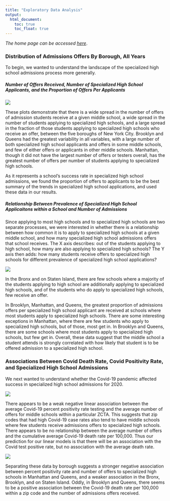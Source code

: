 ```yaml
---
title: "Exploratory Data Analysis"
output: 
  html_document:
    toc: true
    toc_float: true
---
```



*The home page can be accessed [here](index.html)*.

### Distribution of Admissions Offers By Borough, All Years

To begin, we wanted to understand the landscape of the specialized high school admissions process more generally.

##### Number of Offers Received, Number of Specialized High School Applicants, and the Proportion of Offers Per Applicants

<img src = "eda_testers_offers_prop.png">

These plots demonstrate that there is a wide spread in the number of offers of admission students receive at a given middle school, a wide spread in the number of students applying to specialized high schools, and a large spread in the fraction of those students applying to specialized high schools who receive an offer, between the five boroughs of New York City. Brooklyn and Queens had the greatest variability in all variables, with a large number of both specialized high school applicants and offers in some middle schools, and few of either offers or applicants in other middle schools. Manhattan, though it did not have the largest number of offers or testers overall, has the greatest number of offers per number of students applying to specialized high schools.

As it represents a school's success rate in specialized high school admissions, we found the proportion of offers to applicants to be the best summary of the trends in specialized high school applications, and used these data in our results.

##### Relationship Between Prevalence of Specialized High School Applicaitons within a School and Number of Admissions

Since applying to most high schools and to specialized high schools are two separate processes, we were interested in whether there is a relationship between how common it is to apply to specialized high schools at a given middle school, and how many specialized high school admissions offers that school receives. The X axis describes: out of the students applying to high school, how many are also applying to specialized high schools? The Y axis then adds: how many students receive offers to specialized high schools for different prevalence of specialized high school applications?

<img src = "spec_per_school.png">

In the Bronx and on Staten Island, there are few schools where a majority of the students applying to high school are additionally applying to specialized high schools, and of the students who do apply to specialized high schools, few receive an offer. 

In Brooklyn, Manhattan, and Queens, the greatest proportion of admissions offers per specialized high school applicant are received at schools where most students apply to specialized high schools. There are some interesting exceptions in Manhattan, where there are few students who apply to specialized high schools, but of those, most get in. In Brooklyn and Queens, there are some schools where most students apply to specialized high schools, but few get in. Overall, these data suggest that the middle school a student attends is strongly correlated with how likely that student is to be offered admission to a specialized high school. 

### Associations Between Covid Death Rate, Covid Positivity Rate, and Specialized High School Admissions

We next wanted to understand whether the Covid-19 pandemic affected success in specialized high school admissions for 2020.

<img src = "covid_n_offers.png">

There appears to be a weak negative linear association between the average Covid-19 percent positivity rate testing and the average number of offers for middle schools within a particular ZCTA. This suggests that zip codes that had high Covid-19 case rates also tend to have middle schools where few students receive admissions offers to specialized high schools. There appears to be no relationship between the average number of offers and the cumulative average Covid-19 death rate per 100,000.  Thus our prediction for our linear models is that there will be an association with the Covid test positive rate, but no association with the average death rate.

<img src = "covid_n_offers_by_boro.png">

Separating these data by borough suggests a stronger negative association between percent positivity rate and number of offers to specialized high schools in Manhattan and Queens, and a weaker association in the Bronx, Brooklyn, and on Staten Island. Oddly, in Brooklyn and Queens, there seems to be a positive association between the Covid-19 death rate per 100,000 within a zip code and the number of admissions offers received.
